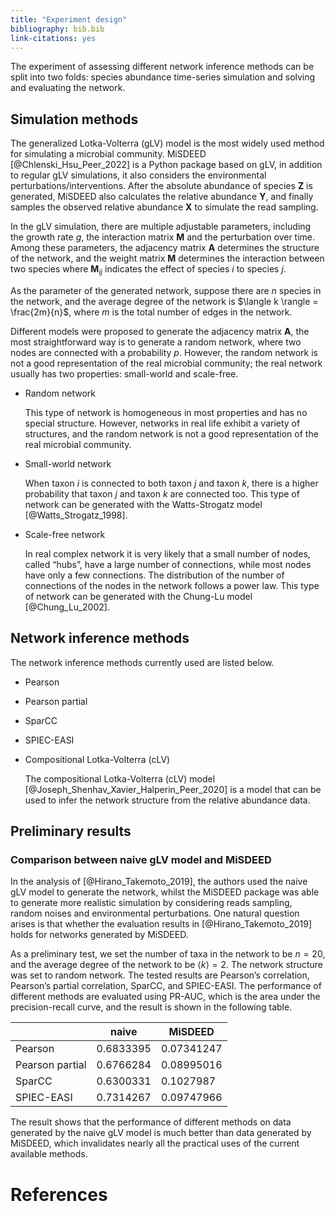 ```yaml
---
title: "Experiment design"
bibliography: bib.bib
link-citations: yes
---
```


The experiment of assessing different network inference methods can be split into two folds: species abundance time-series simulation and solving and evaluating the network.

## Simulation methods

The generalized Lotka-Volterra (gLV) model is the most widely used method for simulating a microbial community. MiSDEED [@Chlenski_Hsu_Peer_2022] is a Python package based on gLV, in addition to regular gLV simulations, it also considers the environmental perturbations/interventions. After the absolute abundance of species $\textbf{Z}$ is generated, MiSDEED also calculates the relative abundance $\textbf{Y}$, and finally samples the observed relative abundance $\textbf{X}$ to simulate the read sampling.

In the gLV simulation, there are multiple adjustable parameters, including the growth rate $g$, the interaction matrix $\textbf{M}$ and the perturbation over time.
Among these parameters, the adjacency matrix $\textbf{A}$ determines the structure of the network, and the weight matrix $\textbf{M}$ determines the interaction between two species where $\textbf{M}_{ij}$ indicates the effect of species $i$ to species $j$.

As the parameter of the generated network, suppose there are $n$ species in the network, and the average degree of the network is $\langle k \rangle = \frac{2m}{n}$, where $m$ is the total number of edges in the network.

Different models were proposed to generate the adjacency matrix $\textbf{A}$, the most straightforward way is to generate a random network, where two nodes are connected with a probability $p$.
However, the random network is not a good representation of the real microbial community; the real network usually has two properties: small-world and scale-free.

- Random network

    This type of network is homogeneous in most properties and has no special structure.
    However, networks in real life exhibit a variety of structures, and the random network is not a good representation of the real microbial community.

- Small-world network

    When taxon $i$ is connected to both taxon $j$ and taxon $k$, there is a higher probability that taxon $j$ and taxon $k$ are connected too.
    This type of network can be generated with the Watts-Strogatz model [@Watts_Strogatz_1998].

- Scale-free network

    In real complex network it is very likely that a small number of nodes, called "hubs", have a large number of connections, while most nodes have only a few connections.
    The distribution of the number of connections of the nodes in the network follows a power law.
    This type of network can be generated with the Chung-Lu model [@Chung_Lu_2002].

## Network inference methods

The network inference methods currently used are listed below.

<!-- [to fill different methods]{style="color: red"} -->
- Pearson

- Pearson partial

- SparCC

- SPIEC-EASI

- Compositional Lotka-Volterra (cLV)

    The compositional Lotka-Volterra (cLV) model [@Joseph_Shenhav_Xavier_Halperin_Peer_2020] is a model that can be used to infer the network structure from the relative abundance data.

## Preliminary results

### Comparison between naive gLV model and MiSDEED

In the analysis of [@Hirano_Takemoto_2019], the authors used the naive gLV model to generate the network, whilst the MiSDEED package was able to generate more realistic simulation by considering reads sampling, random noises and environmental perturbations.
One natural question arises is that whether the evaluation results in [@Hirano_Takemoto_2019] holds for networks generated by MiSDEED.

As a preliminary test, we set the number of taxa in the network to be $n = 20$, and the average degree of the network to be $\langle k \rangle = 2$.
The network structure was set to random network.
The tested results are Pearson's correlation, Pearson's partial correlation, SparCC, and SPIEC-EASI.
The performance of different methods are evaluated using PR-AUC, which is the area under the precision-recall curve, and the result is shown in the following table.


|                 | naive     | MiSDEED    |
|-----------------|-----------|------------|
| Pearson         | 0.6833395 | 0.07341247 |
| Pearson partial | 0.6766284 | 0.08995016 |
| SparCC          | 0.6300331 | 0.1027987  |
| SPIEC-EASI      | 0.7314267 | 0.09747966 |

The result shows that the performance of different methods on data generated by the naive gLV model is much better than data generated by MiSDEED, which invalidates nearly all the practical uses of the current available methods.

# References